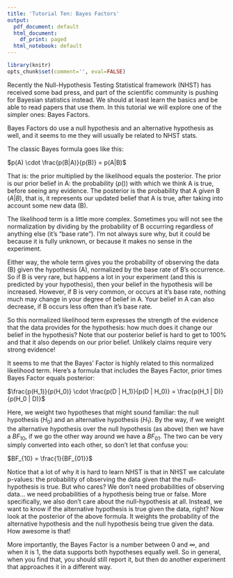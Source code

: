 ```yaml
---
title: 'Tutorial Ten: Bayes Factors'
output:
  pdf_document: default
  html_document:
    df_print: paged
  html_notebook: default
---
```


```r
library(knitr)
opts_chunk$set(comment='', eval=FALSE)
```

Recently the Null-Hypothesis Testing Statistical framework (NHST) has received some bad press, and part of the scientific community is pushing for Bayesian statistics instead. We should at least learn the basics and be able to read papers that use them. In this tutorial we will explore one of the simpler ones: Bayes Factors.

Bayes Factors do use a null hypothesis and an alternative hypothesis as well, and it seems to me they will usually be related to NHST stats.

The classic Bayes formula goes like this:

$p(A) \cdot \frac{p(B|A)}{p(B)} = p(A|B)$

That is: the prior multiplied by the likelihood equals the posterior. The prior is our prior belief in A: the probability ($p()$) with which we think A is true, before seeing any evidence. The posterior is the probability that A _given_ B ($A|B$), that is, it represents our updated belief that A is true, after taking into account some new data (B).

The likelihood term is a little more complex. Sometimes you will not see the normalization by dividing by the probability of B occurring regardless of anything else (it's "base rate"). I'm not always sure why, but it could be because it is fully unknown, or because it makes no sense in the experiment.

Either way, the whole term gives you the probability of observing the data (B) given the hypothesis (A), normalized by the base rate of B's occurrence. So if B is very rare, but happens a lot in your experiment (and this is predicted by your hypothesis), then your belief in the hypothesis will be increased. However, if B is very common, or occurs at it's base rate, nothing much may change in your degree of belief in A. Your belief in A can also decrease, if B occurs less often than it's base rate.

So this normalized likelihood term expresses the strength of the evidence that the data provides for the hypothesis: how much does it change our belief in the hypothesis? Note that our posterior  belief is hard to get to 100% and that it also depends on our prior belief. Unlikely claims require very strong evidence!

It seems to me that the Bayes' Factor is highly related to this normalized likelihood term. Here's a formula that includes the Bayes Factor, prior times Bayes Factor equals posterior:

$\frac{p(H_1)}{p(H_0)} \cdot \frac{p(D | H_1)}{p(D | H_0)} = \frac{p(H_1 | D)}{p(H_0 | D)}$

Here, we weight two hypotheses that might sound familiar: the null hypothesis ($H_0$) and an alternative hypothesis ($H_1$). By the way, if we weight the alternative hypothesis over the null hypothesis (as above) then we have a $BF_{10}$, if we go the other way around we have a $BF_{01}$. The two can be very simply converted into each other, so don't let that confuse you:

$BF_{10} = \frac{1}{BF_{01}}$

Notice that a lot of why it is hard to learn NHST is that in NHST we calculate p-values: the probability of observing the data given that the null-hypothesis is true. But who cares? We don't need probabilities of observing data... we need probabilities of a hypothesis being true or false. More specifically, we also don't care about the null-hypothesis at all. Instead, we want to know if the alternative hypothesis is true given the data, right? Now look at the posterior of the above formula. It weights the probability of the alternative hypothesis and the null hypothesis being true given the data. How awesome is that!

More importantly, the Bayes Factor is a number between 0 and $\infty$, and when it is 1, the data supports both hypotheses equally well. So in general, when you find that, you should still report it, but then do another experiment that approaches it in a different way.
